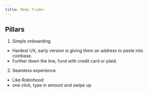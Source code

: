 ```yaml
---
title: Meme Trader
---
```


## Pillars

1. Simple onboarding. 

- Hardest UX, early version is giving them an address to paste into coinbase. 
- Further down the line, fund with credit card or plaid.

2. Seamless experience.

- Like Robinhood
- one click, type in amount and swipe up